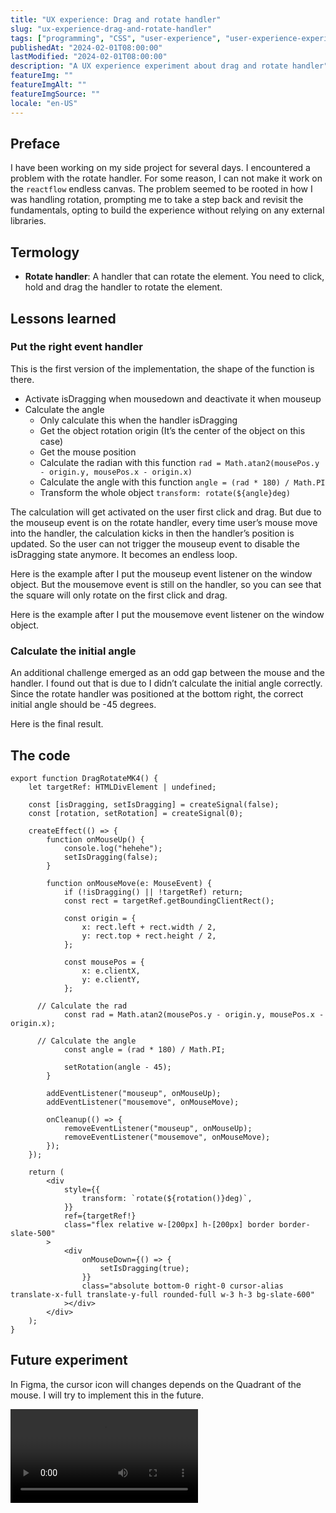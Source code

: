 ```yaml
---
title: "UX experience: Drag and rotate handler"
slug: "ux-experience-drag-and-rotate-handler"
tags: ["programming", "CSS", "user-experience", "user-experience-experiment"]
publishedAt: "2024-02-01T08:00:00"
lastModified: "2024-02-01T08:00:00"
description: "A UX experience experiment about drag and rotate handler"
featureImg: ""
featureImgAlt: ""
featureImgSource: ""
locale: "en-US"
---
```



<MdxShowcaseWrapper alt="A square object with a correct rotate handler">
	<DragRotateMK4 client:only />
</MdxShowcaseWrapper>

## Preface

I have been working on my side project for several days. I encountered a problem with the rotate handler. For some reason, I can not make it work on the `reactflow` endless canvas. The problem seemed to be rooted in how I was handling rotation, prompting me to take a step back and revisit the fundamentals, opting to build the experience without relying on any external libraries.

## Termology

- **Rotate handler**: A handler that can rotate the element. You need to click, hold and drag the handler to rotate the element.

## Lessons learned

### Put the right event handler

This is the first version of the implementation, the shape of the function is there. 

- Activate isDragging when mousedown and deactivate it when mouseup
- Calculate the angle
    - Only calculate this when the handler isDragging
    - Get the object rotation origin (It’s the center of the object on this case)
    - Get the mouse position
    - Calculate the radian with this function `rad = Math.atan2(mousePos.y - origin.y, mousePos.x - origin.x)`
    - Calculate the angle with this function `angle = (rad * 180) / Math.PI`
    - Transform the whole object `transform: rotate(${angle}deg)`

<MdxShowcaseWrapper alt="The event listener is wrongly allocated, cause you can never disable isDragging state anymore">
	<DragRotateMK1 client:only />
</MdxShowcaseWrapper>

The calculation will get activated on the user first click and drag. But due to the mouseup event is on the rotate handler, every time user’s mouse move into the handler, the calculation kicks in then the handler’s position is updated. So the user can not trigger the mouseup event to disable the isDragging state anymore. It becomes an endless loop. 

Here is the example after I put the mouseup event listener on the window object. But the mousemove event is still on the handler, so you can see that the square will only rotate on the first click and drag.

<MdxShowcaseWrapper alt="With mouseup event on the window object and mousemove event on the handler">
	<DragRotateMK2 client:only />
</MdxShowcaseWrapper>

Here is the example after I put the mousemove event listener on the window object. 

<MdxShowcaseWrapper alt="With both mouseup and mousemove event on the window object">
	<DragRotateMK3 client:only />
</MdxShowcaseWrapper>

### Calculate the initial angle
An additional challenge emerged as an odd gap between the mouse and the handler. I found out that is due to I didn’t calculate the initial angle correctly. Since the rotate handler was positioned at the bottom right, the correct initial angle should be -45 degrees.

Here is the final result.

<MdxShowcaseWrapper alt="Working correctly with right event listener and calculation">
	<DragRotateMK4 client:only />
</MdxShowcaseWrapper>

## The code

```tsx
export function DragRotateMK4() {
	let targetRef: HTMLDivElement | undefined;

	const [isDragging, setIsDragging] = createSignal(false);
	const [rotation, setRotation] = createSignal(0);

	createEffect(() => {
		function onMouseUp() {
			console.log("hehehe");
			setIsDragging(false);
		}

		function onMouseMove(e: MouseEvent) {
			if (!isDragging() || !targetRef) return;
			const rect = targetRef.getBoundingClientRect();

			const origin = {
				x: rect.left + rect.width / 2,
				y: rect.top + rect.height / 2,
			};

			const mousePos = {
				x: e.clientX,
				y: e.clientY,
			};

      // Calculate the rad
			const rad = Math.atan2(mousePos.y - origin.y, mousePos.x - origin.x);

      // Calculate the angle
			const angle = (rad * 180) / Math.PI;

			setRotation(angle - 45);
		}

		addEventListener("mouseup", onMouseUp);
		addEventListener("mousemove", onMouseMove);

		onCleanup(() => {
			removeEventListener("mouseup", onMouseUp);
			removeEventListener("mousemove", onMouseMove);
		});
	});

	return (
		<div
			style={{
				transform: `rotate(${rotation()}deg)`,
			}}
			ref={targetRef!}
			class="flex relative w-[200px] h-[200px] border border-slate-500"
		>
			<div
				onMouseDown={() => {
					setIsDragging(true);
				}}
				class="absolute bottom-0 right-0 cursor-alias translate-x-full translate-y-full rounded-full w-3 h-3 bg-slate-600"
			></div>
		</div>
	);
}
```

## Future experiment

In Figma, the cursor icon will changes depends on the Quadrant of the mouse. I will try to implement this in the future.

<video loop autoplay client:only>
  <source src="/ux-experience-figma-drag-rotate.mp4" type="video/mp4" />
</video>
